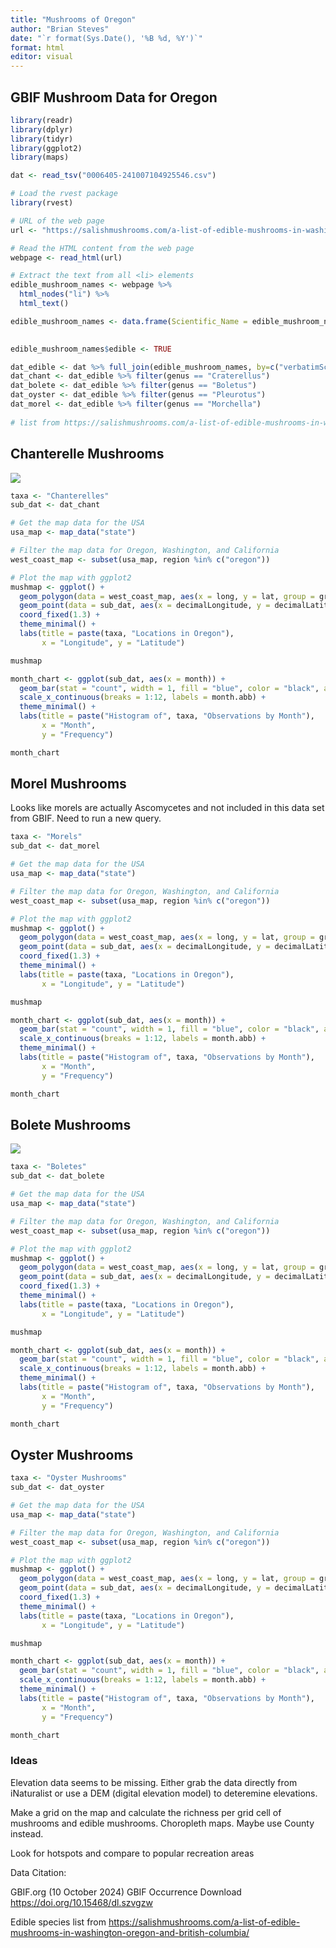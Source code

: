 ```yaml
---
title: "Mushrooms of Oregon"
author: "Brian Steves"
date: "`r format(Sys.Date(), '%B %d, %Y')`"
format: html
editor: visual
---
```


## GBIF Mushroom Data for Oregon

```r
library(readr)
library(dplyr)
library(tidyr)
library(ggplot2)
library(maps)
```

```r
dat <- read_tsv("0006405-241007104925546.csv")

# Load the rvest package
library(rvest)

# URL of the web page
url <- "https://salishmushrooms.com/a-list-of-edible-mushrooms-in-washington-oregon-and-british-columbia/"

# Read the HTML content from the web page
webpage <- read_html(url)

# Extract the text from all <li> elements
edible_mushroom_names <- webpage %>%
  html_nodes("li") %>%
  html_text()

edible_mushroom_names <- data.frame(Scientific_Name = edible_mushroom_names)

  
edible_mushroom_names$edible <- TRUE

dat_edible <- dat %>% full_join(edible_mushroom_names, by=c("verbatimScientificName" = "Scientific_Name")) %>% filter(edible = TRUE)
dat_chant <- dat_edible %>% filter(genus == "Craterellus")
dat_bolete <- dat_edible %>% filter(genus == "Boletus")
dat_oyster <- dat_edible %>% filter(genus == "Pleurotus")
dat_morel <- dat_edible %>% filter(genus == "Morchella")
  
# list from https://salishmushrooms.com/a-list-of-edible-mushrooms-in-washington-oregon-and-british-columbia/
```

## Chanterelle Mushrooms

![](https://upload.wikimedia.org/wikipedia/commons/thumb/8/8e/Cantharellus_formosus_174975_Belfair.jpg/320px-Cantharellus_formosus_174975_Belfair.jpg){fig-align="center"}

```r

taxa <- "Chanterelles"
sub_dat <- dat_chant

# Get the map data for the USA
usa_map <- map_data("state")

# Filter the map data for Oregon, Washington, and California
west_coast_map <- subset(usa_map, region %in% c("oregon"))

# Plot the map with ggplot2
mushmap <- ggplot() +
  geom_polygon(data = west_coast_map, aes(x = long, y = lat, group = group), fill = "white", color = "black") +
  geom_point(data = sub_dat, aes(x = decimalLongitude, y = decimalLatitude), color = "red", size = 2) +
  coord_fixed(1.3) +
  theme_minimal() +
  labs(title = paste(taxa, "Locations in Oregon"),
       x = "Longitude", y = "Latitude")

mushmap

month_chart <- ggplot(sub_dat, aes(x = month)) +
  geom_bar(stat = "count", width = 1, fill = "blue", color = "black", alpha = 0.7) +
  scale_x_continuous(breaks = 1:12, labels = month.abb) +
  theme_minimal() +
  labs(title = paste("Histogram of", taxa, "Observations by Month"),
       x = "Month",
       y = "Frequency")

month_chart
```

## Morel Mushrooms

Looks like morels are actually Ascomycetes and not included in this data set from GBIF.  Need to run a new query.

```r

taxa <- "Morels"
sub_dat <- dat_morel

# Get the map data for the USA
usa_map <- map_data("state")

# Filter the map data for Oregon, Washington, and California
west_coast_map <- subset(usa_map, region %in% c("oregon"))

# Plot the map with ggplot2
mushmap <- ggplot() +
  geom_polygon(data = west_coast_map, aes(x = long, y = lat, group = group), fill = "white", color = "black") +
  geom_point(data = sub_dat, aes(x = decimalLongitude, y = decimalLatitude), color = "red", size = 2) +
  coord_fixed(1.3) +
  theme_minimal() +
  labs(title = paste(taxa, "Locations in Oregon"),
       x = "Longitude", y = "Latitude")

mushmap

month_chart <- ggplot(sub_dat, aes(x = month)) +
  geom_bar(stat = "count", width = 1, fill = "blue", color = "black", alpha = 0.7) +
  scale_x_continuous(breaks = 1:12, labels = month.abb) +
  theme_minimal() +
  labs(title = paste("Histogram of", taxa, "Observations by Month"),
       x = "Month",
       y = "Frequency")

month_chart
```


## Bolete Mushrooms

![](https://upload.wikimedia.org/wikipedia/commons/thumb/e/e0/%28Gemeine_Steinpilz%29_Boletus_edulis.jpg/320px-%28Gemeine_Steinpilz%29_Boletus_edulis.jpg){fig-align="center"}

```r

taxa <- "Boletes"
sub_dat <- dat_bolete

# Get the map data for the USA
usa_map <- map_data("state")

# Filter the map data for Oregon, Washington, and California
west_coast_map <- subset(usa_map, region %in% c("oregon"))

# Plot the map with ggplot2
mushmap <- ggplot() +
  geom_polygon(data = west_coast_map, aes(x = long, y = lat, group = group), fill = "white", color = "black") +
  geom_point(data = sub_dat, aes(x = decimalLongitude, y = decimalLatitude), color = "red", size = 2) +
  coord_fixed(1.3) +
  theme_minimal() +
  labs(title = paste(taxa, "Locations in Oregon"),
       x = "Longitude", y = "Latitude")

mushmap

month_chart <- ggplot(sub_dat, aes(x = month)) +
  geom_bar(stat = "count", width = 1, fill = "blue", color = "black", alpha = 0.7) +
  scale_x_continuous(breaks = 1:12, labels = month.abb) +
  theme_minimal() +
  labs(title = paste("Histogram of", taxa, "Observations by Month"),
       x = "Month",
       y = "Frequency")

month_chart
```

## Oyster Mushrooms

```r

taxa <- "Oyster Mushrooms"
sub_dat <- dat_oyster

# Get the map data for the USA
usa_map <- map_data("state")

# Filter the map data for Oregon, Washington, and California
west_coast_map <- subset(usa_map, region %in% c("oregon"))

# Plot the map with ggplot2
mushmap <- ggplot() +
  geom_polygon(data = west_coast_map, aes(x = long, y = lat, group = group), fill = "white", color = "black") +
  geom_point(data = sub_dat, aes(x = decimalLongitude, y = decimalLatitude), color = "red", size = 2) +
  coord_fixed(1.3) +
  theme_minimal() +
  labs(title = paste(taxa, "Locations in Oregon"),
       x = "Longitude", y = "Latitude")

mushmap

month_chart <- ggplot(sub_dat, aes(x = month)) +
  geom_bar(stat = "count", width = 1, fill = "blue", color = "black", alpha = 0.7) +
  scale_x_continuous(breaks = 1:12, labels = month.abb) +
  theme_minimal() +
  labs(title = paste("Histogram of", taxa, "Observations by Month"),
       x = "Month",
       y = "Frequency")

month_chart
```

### Ideas

Elevation data seems to be missing. Either grab the data directly from iNaturalist or use a DEM (digital elevation model) to deteremine elevations.

Make a grid on the map and calculate the richness per grid cell of mushrooms and edible mushrooms. Choropleth maps. Maybe use County instead.

Look for hotspots and compare to popular recreation areas

Data Citation:

GBIF.org (10 October 2024) GBIF Occurrence Download <https://doi.org/10.15468/dl.szvgzw>

Edible species list from <https://salishmushrooms.com/a-list-of-edible-mushrooms-in-washington-oregon-and-british-columbia/>
